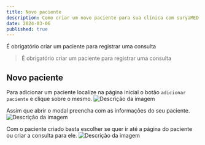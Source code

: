 ```yaml
---
title: Novo paciente
description: Como criar um novo paciente para sua clínica com suryaMED.
date: 2024-03-06
published: true
---
```

 
<PostAtention > É obrigatório criar um paciente para registrar uma consulta </PostAtention >

> É obrigatório criar um paciente para registrar uma consulta

## Novo paciente

Para adicionar um paciente localize na página inicial o botão `adicionar paciente` e clique sobre o mesmo.
<Image 
  src="/static/botao-adicionar-paciente.jpg" 
  alt="Descrição da imagem" 
  width={400} 
  height={200} 
/>

Assim que abrir o modal preencha com as informações do seu paciente.
<Image 
  src="/static/modal-criar-paciente.jpg" 
  alt="Descrição da imagem" 
  width={400} 
  height={200} 
/>

Com o paciente criado basta escolher se quer ir até a página do paciente ou criar a consulta para ele.
<Image 
  src="/static/paciente-criado.jpg" 
  alt="Descrição da imagem" 
  width={400} 
  height={200} 
/>
